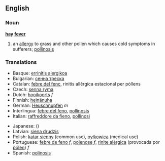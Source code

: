 ==English==
{{wikipedia}}
===Noun===

'''[[hay]] [[fever]]'''

# an [[allergy]] to grass and other pollen which causes cold symptoms in sufferers; [[pollinosis]]

===Translations===
{{top}}
*Basque: [[errinitis alergikoa]]
*Bulgarian: [[сенна треска]]
*Catalan: [[febre del fenc]], rinitis allèrgica estacional per pòllens
*Czech: [[senna ryma]]
*Dutch: [[hooikoorts]] ''f''
*Finnish: [[heinänuha]]
*German: [[Heuschnupfen]] ''m''
*Interlingua: [[febre del feno]], [[pollinosis]]
*Italian: [[raffreddore da fieno]], [[pollinosi]]
{{mid}}
*Japanese: [[]] ()
*Latvian: [[siena drudzis]]
*Polish: [[katar sienny]] (common use), [[pyłkowica]] (medical use)
*Portuguese: [[febre de feno]] ''f'', [[polenose]] ''f'', [[rinite alérgica]] (provocada por [[pólen]])  ''f''
*Spanish: [[polinosis]]
{{bottom}}
